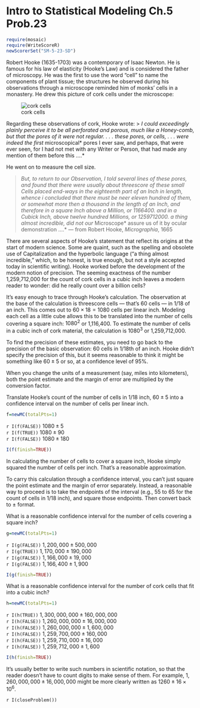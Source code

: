 Intro to Statistical Modeling Ch.5 Prob.23
========================================================
```r
require(mosaic)
require(WriteScoreR)
newScorerSet("SM-5-23-SD")
```

Robert Hooke (1635-1703) was a contemporary of Isaac Newton.  He is famous for his law of elasticity (Hooke's Law) and is considered the father of microscopy.  He was the first to use the word "cell" to name the components of plant tissue;  the structures he observed during his observations through a microscope reminded him of monks' cells in a monastery.   He drew this picture of cork cells under the microscope:

![cork cells](RobertHookeMicrographia1665.png)

Regarding these observations of cork, Hooke wrote:
> *I could exceedingly plainly perceive it to be all perforated and porous, much like a Honey-comb, but that the pores of it were not regular. . . . these pores, or cells, . . . were indeed the first *microscopical* pores I ever saw, and perhaps, that were ever seen, for I had not met with any Writer or Person, that had made any mention of them before this ....*

He went on to measure the cell size.

> *But, to return to our Observation, I told several lines of these pores, and found that there were usually about threescore of these small Cells placed end-ways in the eighteenth part of an Inch in length, whence i concluded that there must be neer eleven hundred of them, or somewhat more then a thousand in the length of an Inch, and therefore in a square Inch above a Million, or 1166400. and in a Cubick Inch, above twelve hundred Millions, or 1259712000. a thing almost incredible, did not our *Microscope* assure us of it by ocular demonstration ....* --- from Robert Hooke, *Micrographia*, 1665


There are several aspects of Hooke's statement that reflect its
origins at the start of modern science.  Some are quaint, such as the
spelling and 
obsolete use of Capitalization and the hyperbolic language ("a thing
almost incredible," which, to be honest, is true enough, but not a
style accepted today in scientific writing).  Hooke worked before the
development of the 
modern notion of precision.  The seeming exactness of the number
1,259,712,000 for the count of cork cells in a cubic inch leaves a
modern reader to wonder: did he really count over a billion cells?

It's easy enough to trace through Hooke's calculation.  The observation at the base of the calculation is threescore cells --- that's 60 cells ---  in 1/18 of an inch.  This comes out to $60 \times 18 = 1080$ cells per linear inch.  Modeling each cell as a little cube allows this to be translated into the number of cells covering a square inch: $1080^2$ or 1,116,400.  To estimate the number of cells in a cubic inch of cork material, the calculation is $1080^3$ or
1,259,712,000.  

To find the precision of these estimates, you need to go back to the
precision of the basic observation: 60 cells in 1/18th of an inch.
Hooke didn't specify the precision of this, but it seems reasonable to
think it might be something like $60 \pm 5$ or so, at a confidence
level of 95%.


When you change the units of a measurement (say, miles into
  kilometers), both the point estimate and the margin of error are
  multiplied by the conversion factor.

Translate Hooke's count of the number of cells in 1/18 inch,  $60 \pm 5$ into
  a confidence interval on the number of cells per linear inch.  
```r
f=newMC(totalPts=1)
```

`r I(f(FALSE))` $1080 \pm 5$     
`r I(f(TRUE))` $1080 \pm 90$     
`r I(f(FALSE))` $1080 \pm 180$

```r
I(f(finish=TRUE))
```

In calculating the number of cells to cover a square inch, Hooke simply squared the number of cells per inch.  That's a reasonable approximation.  

To carry this calculation through a confidence interval, you can't just square the point estimate and the margin of error separately. Instead, a reasonable way to proceed is to take the endpoints of the interval (e.g., 55 to 65 for the count of cells in 1/18 inch), and square those endpoints. Then convert back to $\pm$ format.

What is a reasonable confidence interval for the number of cells
covering a square inch?

```r
g=newMC(totalPts=1)
```
`r I(g(FALSE))` $1,200,000 \pm 500,000$     
`r I(g(TRUE))` $1,170,000 \pm 190,000$    
`r I(g(FALSE))` $1,166,000 \pm 19,000$     
`r I(g(FALSE))` $1,166,400 \pm 1,900$     
```r
I(g(finish=TRUE))
```

What is a reasonable confidence interval for the number of cork
  cells that fit into a cubic inch?

```r
h=newMC(totalPts=1)
```
`r I(h(TRUE))` $1,300,000,000 \pm 160,000,000$     
`r I(h(FALSE))` $1,260,000,000 \pm 16,000,000$    
`r I(h(FALSE))` $1,260,000,000 \pm 1,600,000$     
`r I(h(FALSE))` $1,259,700,000 \pm 160,000$     
`r I(h(FALSE))` $1,259,710,000 \pm 16,000$     
`r I(h(FALSE))` $1,259,712,000 \pm 1,600$     
```r
I(h(finish=TRUE))
```

It's usually better to write such numbers in scientific notation, so
that the reader doesn't have to count digits to make sense of them.
For example, $1,260,000,000 \pm 16,000,000$ might be more clearly
written  as $1260 \pm 16 \times 10^6$.

`r I(closeProblem())`
